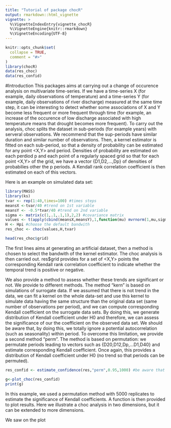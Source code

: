 ```yaml
---
title: "Tutorial of package chocR"
output: rmarkdown::html_vignette
vignette: >
  %\VignetteIndexEntry{vignette_chocR}
  %\VignetteEngine{knitr::rmarkdown}
  %\VignetteEncoding{UTF-8}
---
```


```r
knitr::opts_chunk$set(
  collapse = TRUE,
  comment = "#>"
)
library(chocR)
data(res_choc)
data(res_confid)
```

#Introduction
This packages aims at carrying out a change of occurence analysis on multivariate time-series. If we have a time-series X (for example, daily observations of temperature) and a time-series Y (for example, daily observations of river discharge) measured at the same time step, it can be interesting to detect whether some associations of X and Y become less frequent or more frequent through time (for example, an increase of the occurence of low discharge associated with high temperature means that drought becomes more frequent). To carry out the analysis, choc splits the dataset in sub-periods (for example years) with serveral observations. We recommend that the sup-periods have similar duration and similar number of observations. Then, a kernel estimator is fitted on each sub-period, so that a density of probability can be estimated for any point <X,Y> and period. Densities of probability are estimated on each perdiod p and each point of a regularly spaced grid so that for each point <X,Y> of the grid, we have a vector {D1,D2,...,Dp} of densities of probabilies other the p periods. A Kendall rank correlation coefficient is then estimated on each of this vectors.

Here is an example on simulated data set:

```r
library(MASS)
library(ks)
tvar <- rep(1:40,times=100) #times steps
meansX <-tvar/40 #trend on 1st variable
meansY <- -0.5*tvar/40 #trend on 2nd variable
sigma <- matrix(c(1,.1,.1,1),2,2) #covariance matrix
values <- t(apply(cbind(meansX,meansY),1,function(mu) mvrnorm(1,mu,sigma))) #generate the values
H <- Hpi #choose the default bandwith
res_choc <- choc(values,H,tvar)
```
```r
head(res_choc$grid)
```

The first lines aims at generating an artificial dataset, then a method is chosen to select the bandwith of the kernel estimator. The choc analysis is then carried out. res$grid provides for a set of <X,Y> points the corresponding Kendall rank correlation coefficient to indicate whether the temporal trend is positive or negative.

We also provide a method to assess whether these trends are significant or not. We provide to different methods. The method "kern" is based on simulations of surrogate data. If we assumed that there is not trend in the data, we can fit a kernel on the whole data-set and use this kernel to simulate data having the same structure than the original data set (same number of observations per period), and we can compute corresponding Kendall coefficient on the surrogate data sets. By doing this, we generate distribution of Kendall coefficient under H0 and therefore, we can assess the significance of our the coefficient on the observed data set. We should be aware that, by doing this, we totally ignore a potential autocorrelation (such as seasonality) within period.
To overcome this limitation, we provide a second method "perm". The method is based on permutation: we permutate periods leading to vectors such as {D20,D12,Dp,...D1,D40} and estimate corresponding Kendall coefficient. Once again, this provides a distribution of Kendall coefficient under H0 (no trend so that periods can be permuted).


```r
res_confid <- estimate_confidence(res,"perm",0.95,1000) #be aware that this make take several hours
```
```r
g<-plot_choc(res_confid)
print(g)
```

In this example, we used a permutation method with 5000 replicates to estimate the significance of Kendall coefficients. A function is then provided to plot results. Here we illustrate a choc analysis in two dimensions, but it can be extended to more dimensions.

We saw on the plot
